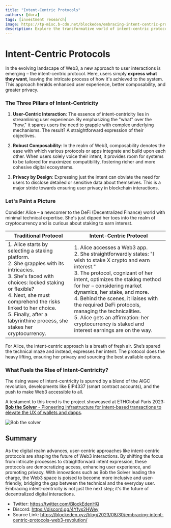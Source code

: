 ```yaml
---
title: "Intent-Centric Protocols"
authors: [dora]
tags: [investment research]
image: https://tp-misc.b-cdn.net/blockeden/embracing-intent-centric-protocols-web3-revolution.png
description: Explore the transformative world of intent-centric protocols in Web3. Discover how they're enhancing user experience, promoting seamless integrations, and ensuring user privacy. From the daily user to the tech-savvy, everyone stands to benefit in this decentralized digital evolution.
---
```



# Intent-Centric Protocols

In the evolving landscape of Web3, a new approach to user interactions is emerging – the intent-centric protocol. Here, users simply **express what they want**, leaving the intricate process of how it's achieved to the system. This approach heralds enhanced user experience, better composability, and greater privacy.

### The Three Pillars of Intent-Centricity

1. **User-Centric Interaction**: The essence of intent-centricity lies in streamlining user experience. By emphasizing the "what" over the "how," it spares users the need to grapple with complex underlying mechanisms. The result? A straightforward expression of their objectives.

2. **Robust Composability**: In the realm of Web3, composability denotes the ease with which various protocols or apps integrate and build upon each other. When users solely voice their intent, it provides room for systems to be tailored for maximized compatibility, fostering richer and more cohesive digital ecosystems.

3. **Privacy by Design**: Expressing just the intent can obviate the need for users to disclose detailed or sensitive data about themselves. This is a major stride towards ensuring user privacy in blockchain interactions.

### Let's Paint a Picture

Consider Alice – a newcomer to the DeFi (Decentralized Finance) world with minimal technical expertise. She's just dipped her toes into the realm of cryptocurrency and is curious about staking to earn interest.

| **Traditional Protocol** | **Intent-Centric Protocol** |
|--------------------------|-----------------------------|
| 1. Alice starts by selecting a staking platform.<br/>2. She grapples with its intricacies.<br/>3. She's faced with choices: locked staking or flexible?<br/>4. Next, she must comprehend the risks linked to her choice.<br/>5. Finally, after a labyrinthine process, she stakes her cryptocurrency. | 1. Alice accesses a Web3 app.<br/>2. She straightforwardly states: "I wish to stake X crypto and earn interest."<br/>3. The protocol, cognizant of her intent, optimizes the staking method for her – considering market dynamics, her stake, and more.<br/>4. Behind the scenes, it liaises with the required DeFi protocols, managing the technicalities.<br/>5. Alice gets an affirmation: her cryptocurrency is staked and interest earnings are on the way. |

For Alice, the intent-centric approach is a breath of fresh air. She’s spared the technical maze and instead, expresses her intent. The protocol does the heavy lifting, ensuring her privacy and sourcing the best available options.

### What Fuels the Rise of Intent-Centricity?

The rising wave of intent-centricity is spurred by a blend of the AIGC revolution, developments like EIP4337 (smart contract accounts), and the push to make Web3 accessible to all.

A testament to this trend is the project showcased at ETHGlobal Paris 2023: [**Bob the Solver** - Pioneering infrastructure for intent-based transactions to elevate the UX of wallets and dapps](https://ethglobal.com/showcase/bob-the-solver-yxtgp).

![Bob the solver](https://tp-misc.b-cdn.net/blockeden/Bob-the-Solver.png "Bob the solver")

## Summary

As the digital realm advances, user-centric approaches like intent-centric protocols are shaping the future of Web3 interactions. By shifting the focus from intricate processes to straightforward intent expression, these protocols are democratizing access, enhancing user experience, and promoting privacy. With innovations such as Bob the Solver leading the charge, the Web3 space is poised to become more inclusive and user-friendly, bridging the gap between the technical and the everyday user. Embracing intent-centricity is not just the next step; it's the future of decentralized digital interactions.


- Twitter: https://twitter.com/BlockEdenHQ
- Discord: https://discord.gg/4Yfvs2HWey
- Source Link: https://blockeden.xyz/blog/2023/08/30/embracing-intent-centric-protocols-web3-revolution/


